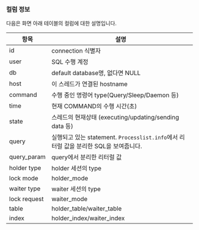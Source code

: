 ### 컬럼 정보

다음은 화면 아래 테이블의 컬럼에 대한 설명입니다.

| 항목 | 설명 |
| -- | -- |
| id | connection 식별자 |
| user | SQL 수행 계정 |
| db | default database명, 없다면 NULL |
| host | 이 스레드가 연결된 hostname |
| command | 수행 중인 명령어 type(Query/Sleep/Daemon 등) |
| time | 현재 COMMAND의 수행 시간(초) |
| state | 스레드의 현재상태 (executing/updating/sending data 등) |
| query | 실행되고 있는 statement. `Processlist.info`에서 리터럴 값을 분리한 SQL을 보여줍니다. |
| query_param | query에서 분리한 리터럴 값 |
| holder type | holder 세션의 type |
| lock mode | holder_mode |
| waiter type | waiter 세션의 type |
| lock request | waiter_mode |
| table | holder_table/waiter_table |
| index | holder_index/waiter_index |